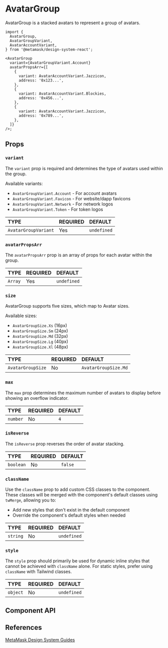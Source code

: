 

# AvatarGroup

AvatarGroup is a stacked avatars to represent a group of avatars.

```tsx
import {
  AvatarGroup,
  AvatarGroupVariant,
  AvatarAccountVariant,
} from '@metamask/design-system-react';

<AvatarGroup
  variant={AvatarGroupVariant.Account}
  avatarPropsArr={[
    {
      variant: AvatarAccountVariant.Jazzicon,
      address: '0x123...',
    },
    {
      variant: AvatarAccountVariant.Blockies,
      address: '0x456...',
    },
    {
      variant: AvatarAccountVariant.Jazzicon,
      address: '0x789...',
    },
  ]}
/>;
```

<Canvas of={AvatarGroupStories.Default} />

## Props

### `variant`

The `variant` prop is required and determines the type of avatars used within the group.

Available variants:

- `AvatarGroupVariant.Account` - For account avatars
- `AvatarGroupVariant.Favicon` - For website/dapp favicons
- `AvatarGroupVariant.Network` - For network logos
- `AvatarGroupVariant.Token` - For token logos

<table>
  <thead>
    <tr>
      <th align="left">TYPE</th>
      <th align="left">REQUIRED</th>
      <th align="left">DEFAULT</th>
    </tr>
  </thead>
  <tbody>
    <tr>
      <td align="left">
        <code>AvatarGroupVariant</code>
      </td>
      <td align="left">Yes</td>
      <td align="left">
        <code>undefined</code>
      </td>
    </tr>
  </tbody>
</table>

<Canvas of={AvatarGroupStories.Variant} />

### `avatarPropsArr`

The `avatarPropsArr` prop is an array of props for each avatar within the group.

<table>
  <thead>
    <tr>
      <th align="left">TYPE</th>
      <th align="left">REQUIRED</th>
      <th align="left">DEFAULT</th>
    </tr>
  </thead>
  <tbody>
    <tr>
      <td align="left">
        <code>Array</code>
      </td>
      <td align="left">Yes</td>
      <td align="left">
        <code>undefined</code>
      </td>
    </tr>
  </tbody>
</table>

<Canvas of={AvatarGroupStories.AvatarPropsArr} />

### `size`

AvatarGroup supports five sizes, which map to Avatar sizes.

Available sizes:

- `AvatarGroupSize.Xs` (16px)
- `AvatarGroupSize.Sm` (24px)
- `AvatarGroupSize.Md` (32px)
- `AvatarGroupSize.Lg` (40px)
- `AvatarGroupSize.Xl` (48px)

<table>
  <thead>
    <tr>
      <th align="left">TYPE</th>
      <th align="left">REQUIRED</th>
      <th align="left">DEFAULT</th>
    </tr>
  </thead>
  <tbody>
    <tr>
      <td align="left">
        <code>AvatarGroupSize</code>
      </td>
      <td align="left">No</td>
      <td align="left">
        <code>AvatarGroupSize.Md</code>
      </td>
    </tr>
  </tbody>
</table>

<Canvas of={AvatarGroupStories.Size} />

### `max`

The `max` prop determines the maximum number of avatars to display before showing an overflow indicator.

<table>
  <thead>
    <tr>
      <th align="left">TYPE</th>
      <th align="left">REQUIRED</th>
      <th align="left">DEFAULT</th>
    </tr>
  </thead>
  <tbody>
    <tr>
      <td align="left">
        <code>number</code>
      </td>
      <td align="left">No</td>
      <td align="left">
        <code>4</code>
      </td>
    </tr>
  </tbody>
</table>

<Canvas of={AvatarGroupStories.Max} />

### `isReverse`

The `isReverse` prop reverses the order of avatar stacking.

<table>
  <thead>
    <tr>
      <th align="left">TYPE</th>
      <th align="left">REQUIRED</th>
      <th align="left">DEFAULT</th>
    </tr>
  </thead>
  <tbody>
    <tr>
      <td align="left">
        <code>boolean</code>
      </td>
      <td align="left">No</td>
      <td align="left">
        <code>false</code>
      </td>
    </tr>
  </tbody>
</table>

<Canvas of={AvatarGroupStories.IsReverse} />

### `className`

Use the `className` prop to add custom CSS classes to the component. These classes will be merged with the component's default classes using `twMerge`, allowing you to:

- Add new styles that don't exist in the default component
- Override the component's default styles when needed

<table>
  <thead>
    <tr>
      <th align="left">TYPE</th>
      <th align="left">REQUIRED</th>
      <th align="left">DEFAULT</th>
    </tr>
  </thead>
  <tbody>
    <tr>
      <td align="left">
        <code>string</code>
      </td>
      <td align="left">No</td>
      <td align="left">
        <code>undefined</code>
      </td>
    </tr>
  </tbody>
</table>

### `style`

The `style` prop should primarily be used for dynamic inline styles that cannot be achieved with `className` alone. For static styles, prefer using `className` with Tailwind classes.

<table>
  <thead>
    <tr>
      <th align="left">TYPE</th>
      <th align="left">REQUIRED</th>
      <th align="left">DEFAULT</th>
    </tr>
  </thead>
  <tbody>
    <tr>
      <td align="left">
        <code>object</code>
      </td>
      <td align="left">No</td>
      <td align="left">
        <code>undefined</code>
      </td>
    </tr>
  </tbody>
</table>

## Component API

<Controls of={AvatarGroupStories.Default} />

## References

[MetaMask Design System Guides](https://www.notion.so/MetaMask-Design-System-Guides-Design-f86ecc914d6b4eb6873a122b83c12940)

